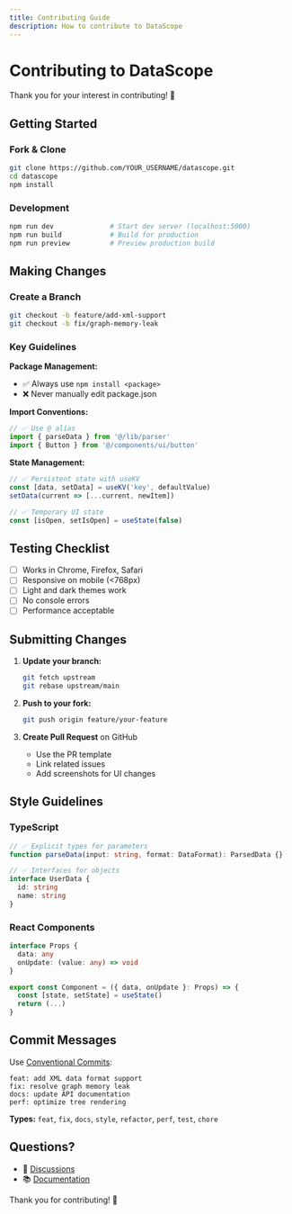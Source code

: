```yaml
---
title: Contributing Guide
description: How to contribute to DataScope
---
```


# Contributing to DataScope

Thank you for your interest in contributing! 🎉

## Getting Started

### Fork & Clone
```bash
git clone https://github.com/YOUR_USERNAME/datascope.git
cd datascope
npm install
```

### Development
```bash
npm run dev              # Start dev server (localhost:5000)
npm run build            # Build for production
npm run preview          # Preview production build
```

## Making Changes

### Create a Branch
```bash
git checkout -b feature/add-xml-support
git checkout -b fix/graph-memory-leak
```

### Key Guidelines

**Package Management:**
- ✅ Always use `npm install <package>`
- ❌ Never manually edit package.json

**Import Conventions:**
```typescript
// ✅ Use @ alias
import { parseData } from '@/lib/parser'
import { Button } from '@/components/ui/button'
```

**State Management:**
```typescript
// ✅ Persistent state with useKV
const [data, setData] = useKV('key', defaultValue)
setData(current => [...current, newItem])

// ✅ Temporary UI state
const [isOpen, setIsOpen] = useState(false)
```

## Testing Checklist

- [ ] Works in Chrome, Firefox, Safari
- [ ] Responsive on mobile (<768px)
- [ ] Light and dark themes work
- [ ] No console errors
- [ ] Performance acceptable

## Submitting Changes

1. **Update your branch:**
   ```bash
   git fetch upstream
   git rebase upstream/main
   ```

2. **Push to your fork:**
   ```bash
   git push origin feature/your-feature
   ```

3. **Create Pull Request** on GitHub
   - Use the PR template
   - Link related issues
   - Add screenshots for UI changes

## Style Guidelines

### TypeScript
```typescript
// ✅ Explicit types for parameters
function parseData(input: string, format: DataFormat): ParsedData {}

// ✅ Interfaces for objects
interface UserData {
  id: string
  name: string
}
```

### React Components
```typescript
interface Props {
  data: any
  onUpdate: (value: any) => void
}

export const Component = ({ data, onUpdate }: Props) => {
  const [state, setState] = useState()
  return (...)
}
```

## Commit Messages

Use [Conventional Commits](https://www.conventionalcommits.org/):

```
feat: add XML data format support
fix: resolve graph memory leak
docs: update API documentation
perf: optimize tree rendering
```

**Types:** `feat`, `fix`, `docs`, `style`, `refactor`, `perf`, `test`, `chore`

## Questions?

- 💬 [Discussions](https://github.com/wyattowalsh/datascope/discussions)
- 📚 [Documentation](https://datascope.w4w.dev)

Thank you for contributing! 🙌
